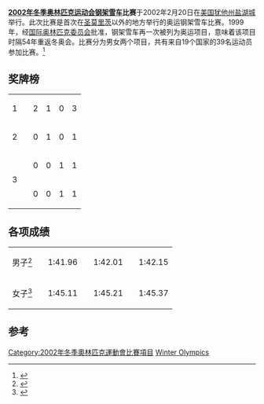 {{NoteTA|G1=Sports}}
{{Infobox Olympic event
|event = 钢架雪车
|games = 2002年冬季
|image = [[File:Jimmy_Shea.jpg|250px]]
|caption = 男子比赛金牌得主吉米·谢伊
|venue = [[犹他奥林匹克公园|犹他奥林匹克公园]]
|dates = 2002年2月20日
|competitors = 39
|nations = 19
|prev = [[1948年冬季奥林匹克运动会钢架雪车比赛|1948]]
|next = [[2006年冬季奥林匹克运动会钢架雪车比赛|2006]]
}}

'''[[2002年冬季奥林匹克运动会|2002年冬季奥林匹克运动会]][[钢架雪车|钢架雪车]]比赛'''于2002年2月20日在[[美国|美国]][[犹他州|犹他州]][[盐湖城|盐湖城]]举行。此次比赛是首次在[[圣莫里茨|圣莫里茨]]以外的地方举行的奥运钢架雪车比赛。1999年，经[[国际奥林匹克委员会|国际奥林匹克委员会]]批准，钢架雪车再一次被列为奥运项目，意味着该项目时隔54年重返冬奥会。比赛分为男女两个项目，共有来自19个国家的39名运动员参加比赛。<ref>{{cite web|url=http://www.sports-reference.com/olympics/winter/2002/SKE/|title=Skeleton at the 2002 Salt Lake City Winter Games|work=Sports-Reference|accessdate=2016-01-31|archive-date=2010-01-28|archive-url=https://web.archive.org/web/20100128224641/http://www.sports-reference.com/olympics/winter/2002/SKE/|dead-url=yes}}</ref>

==奖牌榜==
{| {{RankedMedalTable}}
|-
| 1 ||align=left| {{FlagIOCteam|USA|2002年冬季}} || 2 || 1 || 0 || 3
|-
| 2 ||align=left| {{FlagIOCteam|AUT|2002年冬季}} || 0 || 1 || 0 || 1
|-
|rowspan=2| 3 ||align=left| {{FlagIOCteam|GBR|2002年冬季}} || 0 || 0 || 1 || 1
|-
|align=left| {{FlagIOCteam|SUI|2002年冬季}} || 0 || 0 || 1 || 1
|}

==各项成绩==
{| {{MedalistTable|type=項目|columns=2}}
|-
|男子<ref>{{cite web |url=http://www.todor66.com/olim/2002w/Skeleton_Men.html |title=2002 men's skeleton results |accessdate=2016-01-30 |deadurl=yes |archiveurl=https://web.archive.org/web/20080210014410/http://www.todor66.com/olim/2002w/Skeleton_Men.html |archivedate=2008-02-10 }}</ref>
|{{FlagIOCmedalist|[[吉米·谢伊|吉米·谢伊]]|USA|2002年冬季}} || 1:41.96
|{{FlagIOCmedalist|[[Martin_Rettl|Martin Rettl]]|AUT|2002年冬季}} || 1:42.01
|{{FlagIOCmedalist|[[Gregor_Stähli|Gregor Stähli]]|SUI|2002年冬季}} || 1:42.15
|-
|女子<ref>{{cite web|url=http://www.todor66.com/olim/2002w/Skeleton_Women.html|title=2002 women's skeleton results|accessdate=2016-01-30|archive-date=2016-03-03|archive-url=https://web.archive.org/web/20160303185421/http://www.todor66.com/olim/2002w/Skeleton_Women.html|dead-url=no}}</ref>
|{{FlagIOCmedalist|[[特丽斯坦·盖尔|特丽斯坦·盖尔]]|USA|2002年冬季}} || 1:45.11
|{{FlagIOCmedalist|[[Lea_Ann_Parsley|Lea Ann Parsley]]|USA|2002年冬季}} || 1:45.21
|{{FlagIOCmedalist|[[Alex_Coomber|Alex Coomber]]|GBR|2002年冬季}} || 1:45.37
|}

==参考==
{{Reflist}}

{{奥林匹克运动会钢架雪车比赛}}
{{2002年冬季奧林匹克運動會項目}}

[[Category:2002年冬季奧林匹克運動會比賽項目|Category:2002年冬季奧林匹克運動會比賽項目]]
[[Category:2002年空架雪車|Winter Olympics]]
